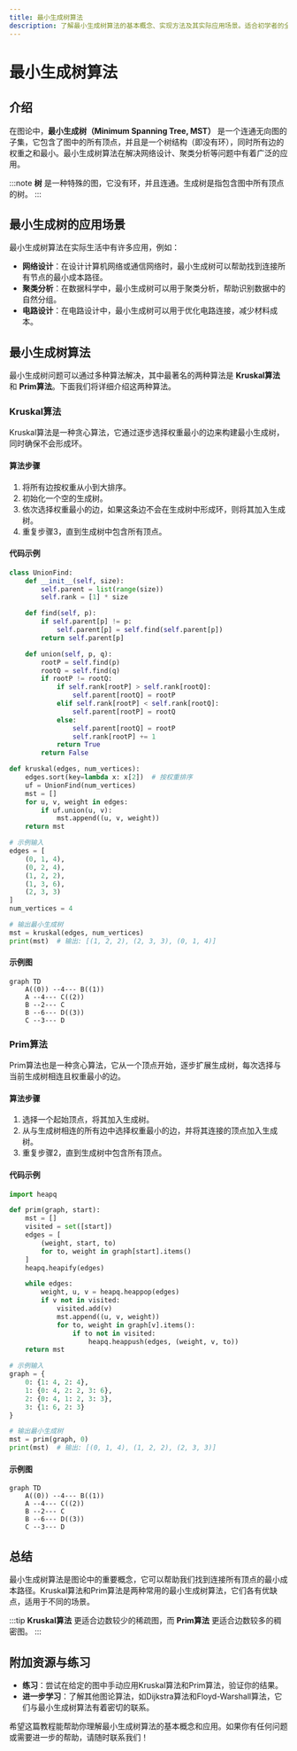```yaml
---
title: 最小生成树算法
description: 了解最小生成树算法的基本概念、实现方法及其实际应用场景。适合初学者的全面教程。
---
```


# 最小生成树算法

## 介绍

在图论中，**最小生成树（Minimum Spanning Tree, MST）** 是一个连通无向图的子集，它包含了图中的所有顶点，并且是一个树结构（即没有环），同时所有边的权重之和最小。最小生成树算法在解决网络设计、聚类分析等问题中有着广泛的应用。

:::note
**树** 是一种特殊的图，它没有环，并且连通。生成树是指包含图中所有顶点的树。
:::

## 最小生成树的应用场景

最小生成树算法在实际生活中有许多应用，例如：

- **网络设计**：在设计计算机网络或通信网络时，最小生成树可以帮助找到连接所有节点的最小成本路径。
- **聚类分析**：在数据科学中，最小生成树可以用于聚类分析，帮助识别数据中的自然分组。
- **电路设计**：在电路设计中，最小生成树可以用于优化电路连接，减少材料成本。

## 最小生成树算法

最小生成树问题可以通过多种算法解决，其中最著名的两种算法是 **Kruskal算法** 和 **Prim算法**。下面我们将详细介绍这两种算法。

### Kruskal算法

Kruskal算法是一种贪心算法，它通过逐步选择权重最小的边来构建最小生成树，同时确保不会形成环。

#### 算法步骤

1. 将所有边按权重从小到大排序。
2. 初始化一个空的生成树。
3. 依次选择权重最小的边，如果这条边不会在生成树中形成环，则将其加入生成树。
4. 重复步骤3，直到生成树中包含所有顶点。

#### 代码示例

```python
class UnionFind:
    def __init__(self, size):
        self.parent = list(range(size))
        self.rank = [1] * size

    def find(self, p):
        if self.parent[p] != p:
            self.parent[p] = self.find(self.parent[p])
        return self.parent[p]

    def union(self, p, q):
        rootP = self.find(p)
        rootQ = self.find(q)
        if rootP != rootQ:
            if self.rank[rootP] > self.rank[rootQ]:
                self.parent[rootQ] = rootP
            elif self.rank[rootP] < self.rank[rootQ]:
                self.parent[rootP] = rootQ
            else:
                self.parent[rootQ] = rootP
                self.rank[rootP] += 1
            return True
        return False

def kruskal(edges, num_vertices):
    edges.sort(key=lambda x: x[2])  # 按权重排序
    uf = UnionFind(num_vertices)
    mst = []
    for u, v, weight in edges:
        if uf.union(u, v):
            mst.append((u, v, weight))
    return mst

# 示例输入
edges = [
    (0, 1, 4),
    (0, 2, 4),
    (1, 2, 2),
    (1, 3, 6),
    (2, 3, 3)
]
num_vertices = 4

# 输出最小生成树
mst = kruskal(edges, num_vertices)
print(mst)  # 输出: [(1, 2, 2), (2, 3, 3), (0, 1, 4)]
```

#### 示例图

```mermaid
graph TD
    A((0)) --4--- B((1))
    A --4--- C((2))
    B --2--- C
    B --6--- D((3))
    C --3--- D
```

### Prim算法

Prim算法也是一种贪心算法，它从一个顶点开始，逐步扩展生成树，每次选择与当前生成树相连且权重最小的边。

#### 算法步骤

1. 选择一个起始顶点，将其加入生成树。
2. 从与生成树相连的所有边中选择权重最小的边，并将其连接的顶点加入生成树。
3. 重复步骤2，直到生成树中包含所有顶点。

#### 代码示例

```python
import heapq

def prim(graph, start):
    mst = []
    visited = set([start])
    edges = [
        (weight, start, to)
        for to, weight in graph[start].items()
    ]
    heapq.heapify(edges)

    while edges:
        weight, u, v = heapq.heappop(edges)
        if v not in visited:
            visited.add(v)
            mst.append((u, v, weight))
            for to, weight in graph[v].items():
                if to not in visited:
                    heapq.heappush(edges, (weight, v, to))
    return mst

# 示例输入
graph = {
    0: {1: 4, 2: 4},
    1: {0: 4, 2: 2, 3: 6},
    2: {0: 4, 1: 2, 3: 3},
    3: {1: 6, 2: 3}
}

# 输出最小生成树
mst = prim(graph, 0)
print(mst)  # 输出: [(0, 1, 4), (1, 2, 2), (2, 3, 3)]
```

#### 示例图

```mermaid
graph TD
    A((0)) --4--- B((1))
    A --4--- C((2))
    B --2--- C
    B --6--- D((3))
    C --3--- D
```

## 总结

最小生成树算法是图论中的重要概念，它可以帮助我们找到连接所有顶点的最小成本路径。Kruskal算法和Prim算法是两种常用的最小生成树算法，它们各有优缺点，适用于不同的场景。

:::tip
**Kruskal算法** 更适合边数较少的稀疏图，而 **Prim算法** 更适合边数较多的稠密图。
:::

## 附加资源与练习

- **练习**：尝试在给定的图中手动应用Kruskal算法和Prim算法，验证你的结果。
- **进一步学习**：了解其他图论算法，如Dijkstra算法和Floyd-Warshall算法，它们与最小生成树算法有着密切的联系。

希望这篇教程能帮助你理解最小生成树算法的基本概念和应用。如果你有任何问题或需要进一步的帮助，请随时联系我们！